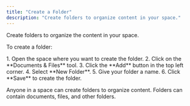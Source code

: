 ```yaml
---
title: "Create a Folder"
description: "Create folders to organize content in your space."
---
```



Create folders to organize the content in your space.

To create a folder:

<Steps>
1. Open the space where you want to create the folder.
2. Click on the **Documents & Files** tool.
3. Click the **Add** button in the top left corner.
4. Select **New Folder**.
5. Give your folder a name.
6. Click **Save** to create the folder.
</Steps>

Anyone in a space can create folders to organize content. Folders can 
contain documents, files, and other folders.
